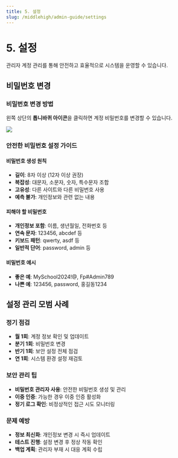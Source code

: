 ```yaml
---
title: 5. 설정
slug: /middlehigh/admin-guide/settings
---
```



# 5. 설정

관리자 계정 관리를 통해 안전하고 효율적으로 시스템을 운영할 수 있습니다.

## 비밀번호 변경

### 비밀번호 변경 방법

왼쪽 상단의 **톱니바퀴 아이콘**을 클릭하면 계정 비밀번호를 변경할 수 있습니다.

<Image src="/img/kr/elementary/admin/05-01.jpg" size="lg" />

### 안전한 비밀번호 설정 가이드

#### 비밀번호 생성 원칙

- **길이**: 8자 이상 (12자 이상 권장)
- **복잡성**: 대문자, 소문자, 숫자, 특수문자 조합
- **고유성**: 다른 사이트와 다른 비밀번호 사용
- **예측 불가**: 개인정보와 관련 없는 내용

#### 피해야 할 비밀번호

- **개인정보 포함**: 이름, 생년월일, 전화번호 등
- **연속 문자**: 123456, abcdef 등
- **키보드 패턴**: qwerty, asdf 등
- **일반적 단어**: password, admin 등

#### 비밀번호 예시

- **좋은 예**: MySchool2024!@, Fp#Admin789
- **나쁜 예**: 123456, password, 홍길동1234

## 설정 관리 모범 사례

### 정기 점검

- **월 1회**: 계정 정보 확인 및 업데이트
- **분기 1회**: 비밀번호 변경
- **반기 1회**: 보안 설정 전체 점검
- **연 1회**: 시스템 환경 설정 재검토

### 보안 관리 팁

- **비밀번호 관리자 사용**: 안전한 비밀번호 생성 및 관리
- **이중 인증**: 가능한 경우 이중 인증 활성화
- **정기 로그 확인**: 비정상적인 접근 시도 모니터링

### 문제 예방

- **정보 최신화**: 개인정보 변경 시 즉시 업데이트
- **테스트 진행**: 설정 변경 후 정상 작동 확인
- **백업 계획**: 관리자 부재 시 대응 계획 수립

